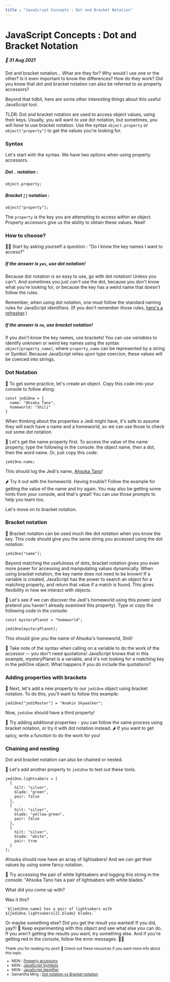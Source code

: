 ```yaml
---
title : "JavaScript Concepts : Dot and Bracket Notation"
---
```



<Layout>

# JavaScript Concepts : Dot and Bracket Notation

##### 📆 31 Aug 2021

Dot and bracket notation... What are they for? Why would I use one or the other? Is it even important to know the differences? How do they work? Did you know that dot and bracket notation can also be referred to as property accessors? 

Beyond that tidbit, here are some other interesting things about this useful JavaScript tool.

<section className="tldr">TLDR: Dot and bracket notation are used to access object values, using their keys. Usually, you will want to use dot notation, but sometimes, you will <i>have</i> to use bracket notation. Use the syntax <code>object.property</code> or <code>object["property"]</code> to get the values you're looking for.</section>

### Syntax

Let's start with the syntax. We have two options when using property accessors.

##### Dot `.` notation : 
```
object.property;
```

##### Bracket `[]` notation :
```
object["property"];
```

The `property` is the key you are attempting to access within an object. Property accessors give us the ability to obtain these values. Neat!

### How to choose?

🕵️‍♀️ Start by asking yourself a question : "Do I know the key names I want to access?"

##### If the answer is `yes`, use dot notation!
Because dot notation is so easy to use, go with dot notation! Unless you can't. And sometimes you just *can't* use the dot, because you don't know what you're looking for, or because the key has a weird name that doesn't follow the rules.

Remember, when using dot notation, one must follow the standard naming rules for JavaScript identifiers. (If you don't remember those rules, [here's a refresher](https://developer.mozilla.org/en-US/docs/Web/JavaScript/Reference/Operators/Property_accessors).)


##### If the answer is `no`, use bracket notation!
If you don't know the key names, use brackets! You can use *variables* to identify unknown or weird key names using the syntax `object[property_name]`, where `property_name` can be represented by a string or Symbol. Because JavaScript relies upon type coercion, these values will be coerced into strings.

### Dot Notation
🏁 To get some practice, let's create an object. Copy this code into your console to follow along.
```
const jediOne = {
  name: "Ahsoka Tano",
  homeworld: "Shili"
}
```

When thinking about the properties a Jedi might have, it's safe to assume they will each have a name and a homeworld, so we can use those to check out some dot notation.

🏁 Let's get the name property first. To access the value of the name property, type the following in the console: the object name, then a dot, then the word name. Or, just copy this code:

```
jediOne.name;
```

This should log the Jedi's name, [Ahsoka Tano](https://starwars.fandom.com/wiki/Ahsoka_Tano)!

🌶 Try it out with the homeworld. Having trouble? Follow the example for getting the value of the name and try again. You may also be getting some hints from your console, and that's great! You can use those prompts to help you learn too.

Let's move on to bracket notation.

### Bracket notation
🏁  Bracket notation can be used much like dot notation when you know the key. This code should give you the same string you accessed using the dot notation:
```
jediOne["name"];
```
Beyond matching the usefulness of dots, bracket notation gives you even more power for accessing and manipulating values dynamically. When using bracket notation, the key name does not need to be known! If a variable is created, JavaScript has the power to search an object for a matching property, and return that value if a match is found. This gives flexibility in how we interact with objects.

🏁 Let's see if we can discover the Jedi's homeworld using this power (and pretend you haven't already examined this property). Type or copy the following code in the console:
```
const mysteryPlanet = "homeworld";

jediOne[mysteryPlanet];
```
This should give you the name of Ahsoka's homeworld, Shili!

📌 Take note of the syntax when calling on a variable to do the work of the accessor -- you don't need quotations! JavaScript knows that in this example, mysteryPlanet is a variable, and it's not looking for a matching key in the jediOne object. What happens if you *do* include the quotations?

### Adding properties with brackets
🏁 Next, let's add a new property to our `jediOne` object using bracket notation. To do this, you'll want to follow this example:
```
jediOne["jediMaster"] = "Anakin Skywalker";
```
Now, `jediOne` should have a third property!

🏁 Try adding additional properties - you can follow the same process using bracket notation, or try it with dot notation instead. 🌶 If you want to get spicy, write a function to do the work for you!

### Chaining and nesting
Dot and bracket notation can also be chained or nested.

🏁 Let's add another property to `jediOne` to test out these tools.
```
jediOne.lightsabers = [
  {
    hilt: "silver",
    blade: "green",
    pair: false
  },
  {
    hilt: "silver",
    blade: "yellow-green",
    pair: false
  },
  {
    hilt: "silver",
    blade: "white",
    pair: true
  }
];
```
Ahsoka should now have an array of lightsabers! And we can get their values by using some fancy notation.

🏁 Try accessing the pair of white lightsabers and logging this string in the console: "Ahsoka Tano has a pair of lightsabers with white blades."

What did you come up with?

Was it this? 

```
`${jediOne.name} has a pair of lightsabers with 
${jediOne.lightsabers[2].blade} blades.`
```

Or maybe something else? Did you get the result you wanted! If you did, yay!!! 🎉 Keep experimenting with this object and see what else you can do. If you aren't getting the results you want, try something else. And if you're getting red in the console, follow the error messages. 🕵️‍♀️

<sub>
Thank you for reading my post! 💚 Check out these resources if you want more info about this topic.
</sub>
<sub>
  <ul>
    <li>MDN : <a href="https://developer.mozilla.org/en-US/docs/Web/JavaScript/Reference/Operators/Property_accessors">Property accessors </a></li>
    <li>MDN : <a href="https://developer.mozilla.org/en-US/docs/Glossary/Symbol">JavaScript Symbols</a></li>
    <li>MDN : <a href="https://developer.mozilla.org/en-US/docs/Glossary/Identifier">JavaScript Identifier</a></li>
    <li>Samantha Ming : <a href="https://medium.com/dailyjs/dot-notation-vs-bracket-notation-eedea5fa8572">Dot notation vs Bracket notation</a></li>
  </ul>
</sub>

</Layout>